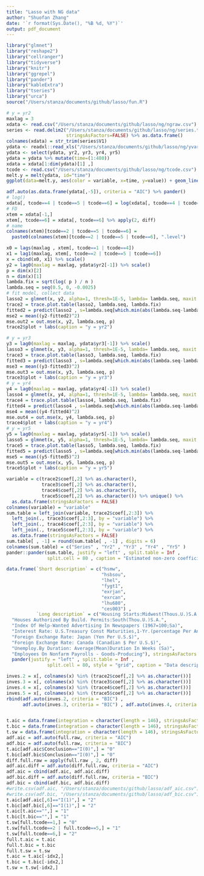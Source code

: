 ```yaml
---
title: "Lasso with NG data"
author: "Shuofan Zhang"
date: '`r format(Sys.Date(), "%B %d, %Y")`'
output: pdf_document
---
```


```r
library("glmnet")
library("reshape2")
library("cellranger")
library("tidyverse")
library("knitr")
library("ggrepel")
library("pander")
library("kableExtra")
library("tseries")
library("urca")
source("/Users/stanza/documents/github/lasso/fun.R")
```

```r
# y = yr2
maxlag = 3
xdata <- read.csv("/Users/stanza/documents/github/lasso/ng/ngraw.csv") 
series <- read.delim2("/Users/stanza/documents/github/lasso/ng/series.txt", header = FALSE,
                      stringsAsFactors=FALSE) %>% as.data.frame()
colnames(xdata) = str_trim(series$V1)
ydata <- readxl::read_xls("/Users/stanza/documents/github/lasso/ng/yvar.xls")
ydata <- select(ydata, yr2, yr3, yr4, yr5)
ydata = ydata %>% mutate(time=(1:480))
xdata = xdata[1:dim(ydata)[1] ,]
tcode <- read.csv("/Users/stanza/documents/github/lasso/ng/tcode.csv") 
melt.y = melt(ydata, id="time")
ggplot(data=melt.y, aes(color = variable, x=time, y=value)) + geom_line() + xlab("time") + ylab("excess bond return")
```

```r
adf.auto(as.data.frame(ydata[,-5]), criteria = "AIC") %>% pander()
# log()
xdata[, tcode==4 | tcode==5 | tcode==6] = log(xdata[, tcode==4 | tcode==5 | tcode==6])
# FD
xtem = xdata[-1,]
xtem[, tcode==6] = xdata[, tcode==6] %>% apply(2, diff)
# name
colnames(xtem)[tcode==2 | tcode==5 | tcode==6] = 
  paste0(colnames(xtem)[tcode==2 | tcode==5 | tcode==6], ".level")

x0 = lags(maxlag , xtem[, tcode==1 | tcode==4]) 
x1 = lag1(maxlag, xtem[, tcode==2 | tcode==5 | tcode==6])
x = cbind(x0, x1) %>% scale()
y2 = lag0(maxlag = maxlag, ydata$yr2[-1]) %>% scale()
p = dim(x)[2]
n = dim(x)[1]
lambda.fix = sqrt(log( p ) / n )
lambda.seq = seq(0.5, 0, -0.0025)
# fit model, collect data
lasso2 = glmnet(x, y2, alpha=1, thresh=1E-5, lambda= lambda.seq, maxit = 10^9)
trace2 = trace.plot.table(lasso2, lambda.seq, lambda.fix)
fitted2 = predict(lasso2 , s=lambda.seq[which.min(abs(lambda.seq-lambda.fix))] , newx = x)
mse2 = mean((y2-fitted2)^2)
mse.out2 = out.mse(x, y2, lambda.seq, p)
trace2$plot + labs(caption = "y = yr2")
```

```r
# y = yr3
y3 = lag0(maxlag = maxlag, ydata$yr3[-1]) %>% scale()
lasso3 = glmnet(x, y3, alpha=1, thresh=1E-5, lambda= lambda.seq, maxit = 10^9)
trace3 = trace.plot.table(lasso3, lambda.seq, lambda.fix)
fitted3 = predict(lasso3 , s=lambda.seq[which.min(abs(lambda.seq-lambda.fix))] , newx = x)
mse3 = mean((y3-fitted3)^2)
mse.out3 = out.mse(x, y3, lambda.seq, p)
trace3$plot + labs(caption = "y = yr3")
# y = yr4
y4 = lag0(maxlag = maxlag, ydata$yr4[-1]) %>% scale()
lasso4 = glmnet(x, y4, alpha=1, thresh=1E-5, lambda= lambda.seq, maxit = 10^9)
trace4 = trace.plot.table(lasso4, lambda.seq, lambda.fix)
fitted4 = predict(lasso4 , s=lambda.seq[which.min(abs(lambda.seq-lambda.fix))] , newx = x)
mse4 = mean((y4-fitted4)^2)
mse.out4 = out.mse(x, y4, lambda.seq, p)
trace4$plot + labs(caption = "y = yr4")
# y = yr5
y5 = lag0(maxlag = maxlag, ydata$yr5[-1]) %>% scale()
lasso5 = glmnet(x, y5, alpha=1, thresh=1E-5, lambda= lambda.seq, maxit = 10^9)
trace5 = trace.plot.table(lasso5, lambda.seq, lambda.fix)
fitted5 = predict(lasso5 , s=lambda.seq[which.min(abs(lambda.seq-lambda.fix))] , newx = x)
mse5 = mean((y5-fitted5)^2)
mse.out5 = out.mse(x, y5, lambda.seq, p)
trace5$plot + labs(caption = "y = yr5")
```

```r
variable = c(trace2$coef[,2] %>% as.character(), 
             trace3$coef[,2] %>% as.character(), 
             trace4$coef[,2] %>% as.character(), 
             trace5$coef[,2] %>% as.character()) %>% unique() %>% 
  as.data.frame(stringsAsFactors = FALSE)
colnames(variable) = "variable"
sum.table = left_join(variable, trace2$coef[,2:3]) %>%
  left_join(., trace3$coef[,2:3], by = "variable") %>%
  left_join(., trace4$coef[,2:3], by = "variable") %>%
  left_join(., trace5$coef[,2:3], by = "variable") %>%
  as.data.frame(stringsAsFactors = FALSE)
sum.table[ , -1] = round(sum.table[ , -1] , digits = 6)
colnames(sum.table) = c("Series" , "Yr2" , "Yr3" , "Yr4" , "Yr5" )
pander::pander(sum.table, justify = "left" , split.table = Inf , 
               split.cell = 80 , caption = "Estimated non-zero coefficients with fixed lambda")

data.frame(`Short description` = c("hsmw",
                                   "hsbsou",
                                   "lhel",
                                   "fygt1",
                                   "exrjan",
                                   "exrcan",
                                   "lhu680",
                                   "ces003") , 
           `Long description` = c("Housing Starts:Midwest(Thous.U.)S.A." , 
  "Houses Authorized By Build. Permits:South(Thou.U.)S.A.",
  "Index Of Help-Wanted Advertising In Newspapers (1967=100;Sa)",
  "Interest Rate: U.S.Treasury Const Maturities,1-Yr.(percentage Per Ann,Nsa)",
  "Foreign Exchange Rate: Japan (Yen Per U.S.$)",
  "Foreign Exchange Rate: Canada (Canadian $ Per U.S.$)",
  "Unemploy.By Duration: Average(Mean)Duration In Weeks (Sa)",
  "Employees On Nonfarm Payrolls - Goods-Producing"), stringsAsFactors = FALSE) %>% 
  pander(justify = "left" , split.table = Inf , 
               split.cell = 80, style = "grid", caption = "Data description")
```

```r
inves.2 = x[, colnames(x) %in% (trace2$coef[,2] %>% as.character())]
inves.3 = x[, colnames(x) %in% (trace3$coef[,2] %>% as.character())]
inves.4 = x[, colnames(x) %in% (trace4$coef[,2] %>% as.character())]
inves.5 = x[, colnames(x) %in% (trace5$coef[,2] %>% as.character())]
rbind(adf.auto(inves.2, criteria = "BIC") , 
      adf.auto(inves.3, criteria = "BIC") , adf.auto(inves.4, criteria = "BIC") , adf.auto(inves.5, criteria = "BIC")) %>% unique() %>% pander()


t.aic = data.frame(integration = character(length = 146), stringsAsFactors = FALSE)
t.bic = data.frame(integration = character(length = 146), stringsAsFactors = FALSE)
t.sw = data.frame(integration = character(length = 146), stringsAsFactors = FALSE)
adf.aic = adf.auto(full.raw, criteria = "AIC")
adf.bic = adf.auto(full.raw, criteria = "BIC")
t.aic[adf.aic$Conclusion=="I(0)",] = "0"
t.bic[adf.bic$Conclusion=="I(0)",] = "0"
diff.full.raw = apply(full.raw , 2, diff)
adf.aic.diff = adf.auto(diff.full.raw, criteria = "AIC")
adf.aic = cbind(adf.aic, adf.aic.diff)
adf.bic.diff = adf.auto(diff.full.raw, criteria = "BIC")
adf.bic = cbind(adf.bic, adf.bic.diff)
#write.csv(adf.aic, "/Users/stanza/documents/github/lasso/adf_aic.csv")
#write.csv(adf.bic, "/Users/stanza/documents/github/lasso/adf_bic.csv")
t.aic[adf.aic[,6]=="I(1)",] = "2"
t.bic[adf.bic[,6]=="I(1)",] = "2"
t.aic[t.aic=="",] = "1"
t.bic[t.bic=="",] = "1"
t.sw[full.tcode==1,] = "0"
t.sw[full.tcode==2 | full.tcode==5,] = "1"
t.sw[full.tcode==6,] = "2"
full.t.aic = t.aic
full.t.bic = t.bic
full.t.sw = t.sw
t.aic = t.aic[-idx2,]
t.bic = t.bic[-idx2,]
t.sw = t.sw[-idx2,]
```









